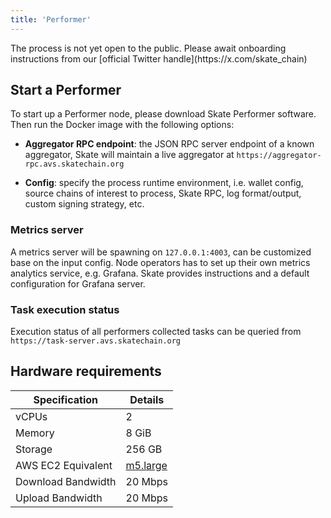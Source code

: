 ```yaml
---
title: 'Performer'
---
```


<Note>
  The process is not yet open to the public. Please await onboarding instructions from our [official Twitter handle](https://x.com/skate_chain)
</Note>

## Start a Performer

To start up a Performer node, please download Skate Performer software. Then run the Docker image with the following options:

+ **Aggregator RPC endpoint**: the JSON RPC server endpoint of a known aggregator, Skate will maintain a live aggregator at `https://aggregator-rpc.avs.skatechain.org`

+ **Config**: specify the process runtime environment, i.e. wallet config, source chains of interest to process, Skate RPC, log format/output, custom signing strategy, etc.

### Metrics server

A metrics server will be spawning on `127.0.0.1:4003`, can be customized base on the input config. Node operators has to set up their own metrics analytics service, e.g. Grafana. Skate provides instructions and a default configuration for Grafana server.

### Task execution status

Execution status of all performers collected tasks can be queried from `https://task-server.avs.skatechain.org`

## Hardware requirements

| Specification                | Details              |
|------------------------------|----------------------|
| vCPUs                        | 2                    |
| Memory                       | 8 GiB                |
| Storage                      | 256 GB               |
| AWS EC2 Equivalent           | [m5.large](https://aws.amazon.com/ec2/instance-types/)             |
| Download Bandwidth           | 20 Mbps              |
| Upload Bandwidth             | 20 Mbps              |
